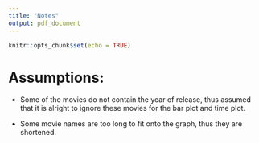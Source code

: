 ```yaml
---
title: "Notes"
output: pdf_document
---
```


```r
knitr::opts_chunk$set(echo = TRUE)
```
# Assumptions:

- Some of the movies do not contain the year of release, thus assumed that it is alright to ignore these movies for the bar plot and time plot.

- Some movie names are too long to fit onto the graph, thus they are shortened. 
